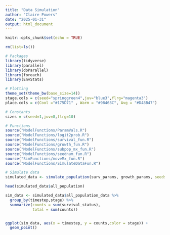 ```yaml
---
title: "Data Simulation"
author: "Claire Powers"
date: "2025-01-31"
output: html_document
---
```


```r
knitr::opts_chunk$set(echo = TRUE)
```

```r
rm(list=ls())

# Packages
library(tidyverse)
library(parallel)
library(doParallel)
library(foreach)
library(EnvStats)

# Plotting
theme_set(theme_bw(base_size=14))
stage.cols = c(seed="springgreen4",juv="blue3",flrg="magenta3")
place.cols = c(Cool ="#175D71" , Warm = "#98463C", Avg = "#D48B47")

# Constants
sizes = c(seed=1,juv=8,flrg=10)

# Functions 
source("ModelFunctions/ParamVals.R")
source("ModelFunctions/logit2prob.R")
source("ModelFunctions/survival_fun.R")
source("ModelFunctions/growth_fun.R")
source("ModelFunctions/subpop_mx_fun.R")
source("ModelFunctions/seednum_fun.R")
source("SimFunctions/moveMx_fun.R")
source("ModelFunctions/SimulateDataFun.R")
```


```r

# Simulate data
simulated_data <- simulate_population(surv_params, growth_params, seeds.in=5, num_individuals = 10, timesteps = 50, clim.sd = 1,asp.mag = 2,asp.effect = 1)

head(simulated_data$all_population)

sim_data <- simulated_data$all_population_data %>% 
  group_by(timestep,stage) %>% 
  summarize(counts = sum(survival_status),
            total = sum(counts))


ggplot(sim_data, aes(x = timestep, y = counts,color = stage)) +
  geom_point() 

```

